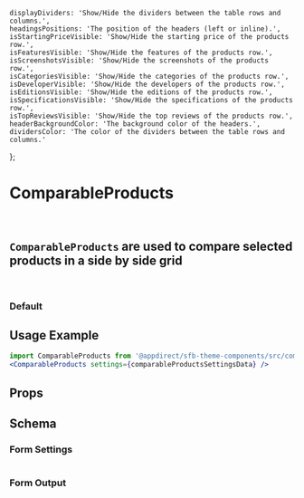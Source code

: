 
    displayDividers: 'Show/Hide the dividers between the table rows and columns.',
    headingsPositions: 'The position of the headers (left or inline).',
    isStartingPriceVisible: 'Show/Hide the starting price of the products row.',
    isFeaturesVisible: 'Show/Hide the features of the products row.',
    isScreenshotsVisible: 'Show/Hide the screenshots of the products row.',
    isCategoriesVisible: 'Show/Hide the categories of the products row.',
    isDeveloperVisible: 'Show/Hide the developers of the products row.',
    isEditionsVisible: 'Show/Hide the editions of the products row.',
    isSpecificationsVisible: 'Show/Hide the specifications of the products row.',
    isTopReviewsVisible: 'Show/Hide the top reviews of the products row.',
    headerBackgroundColor: 'The background color of the headers.',
    dividersColor: 'The color of the dividers between the table rows and columns.'
};

<Meta of={ComparableProductsStories} />

# ComparableProducts

<br />

## `ComparableProducts` are used to compare selected products in a side by side grid

<br />

### Default

<Canvas>
  <Story of={ComparableProductsStories.Default} />
</Canvas>

## Usage Example

<CollapsibleJsonSnippet summary="comparableProductsSettingsData" code={getArgs(ComparableProducts.schema().form)} />

```jsx
import ComparableProducts from '@appdirect/sfb-theme-components/src/components/comparable-products/ComparableProducts';
<ComparableProducts settings={comparableProductsSettingsData} />
```

## Props

<ArgsTable of={ComparableProducts} />

## Schema

### Form Settings

<table>
  <TableContentFromObject obj={comparableProductsSettings} />
</table>

### Form Output

<FormOutput code={ComparableProducts.schema().form} />
